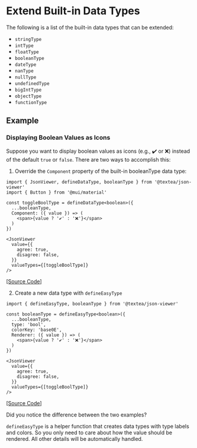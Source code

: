 
# Extend Built-in Data Types

The following is a list of the built-in data types that can be extended:

- `stringType`
- `intType`
- `floatType`
- `booleanType`
- `dateType`
- `nanType`
- `nullType`
- `undefinedType`
- `bigIntType`
- `objectType`
- `functionType`


## Example

### Displaying Boolean Values as Icons

Suppose you want to display boolean values as icons (e.g., ✔️ or ❌) instead of the default `true` or `false`. There are two ways to accomplish this:

1. Override the `Component` property of the built-in booleanType data type:


<JsonViewerToggleBoolean1 />

```tsx
import { JsonViewer, defineDataType, booleanType } from '@textea/json-viewer'
import { Button } from '@mui/material'

const toggleBoolType = defineDataType<boolean>({
  ...booleanType,
  Component: ({ value }) => (
    <span>{value ? '✔️' : '❌'}</span>
  )
})

<JsonViewer
  value={{
    agree: true,
    disagree: false,
  }}
  valueTypes={[toggleBoolType]}
/>
```
[[Source Code]](https://github.com/TexteaInc/json-viewer/blob/main/docs/examples/JsonViewerToggleBoolean.tsx)

2. Create a new data type with `defineEasyType`

<JsonViewerToggleBoolean2 />

```tsx
import { defineEasyType, booleanType } from '@textea/json-viewer'

const booleanType = defineEasyType<boolean>({
  ...booleanType,
  type: 'bool',
  colorKey: 'base0E',
  Renderer: ({ value }) => (
    <span>{value ? '✔️' : '❌'}</span>
  )
})

<JsonViewer
  value={{
    agree: true,
    disagree: false,
  }}
  valueTypes={[toggleBoolType]}
/>
```
[[Source Code]](https://github.com/TexteaInc/json-viewer/blob/main/docs/examples/JsonViewerToggleBoolean.tsx)

Did you notice the difference between the two examples?

`defineEasyType` is a helper function that creates data types with type labels and colors. So you only need to care about how the value should be rendered. All other details will be automatically handled.
